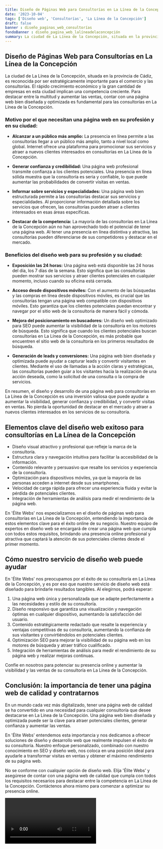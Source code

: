 ```yaml
---
title: Diseño de Páginas Web para Consultorías en La Línea de la Concepción
date: '2023-10-04'
tags: ['Diseño web', 'Consultorías', 'La Línea de la Concepción']
draft: false
banner : diseño_paginas_web_consultorías
fondoBanner : diseño_pagina_web_lalíneadelaconcepción
summary: La ciudad de La Línea de la Concepción, situada en la provincia de Cádiz, es reconocida por ser estratégicamente importante para el comercio y las consultorías. El rápido crecimiento económico y la gran cantidad de empresas en esta ciudad implican una competencia creciente. Para destacar entre la multitud y aumentar las ventas, contar con una página web bien diseñada y optimizada es fundamental para las consultorías en La Línea de la Concepción.
---
```


## Diseño de Páginas Web para Consultorías en La Línea de la Concepción

La ciudad de La Línea de la Concepción, situada en la provincia de Cádiz, es reconocida por ser estratégicamente importante para el comercio y las consultorías. El rápido crecimiento económico y la gran cantidad de empresas en esta ciudad implican una competencia creciente. Para destacar entre la multitud y aumentar las ventas, contar con una página web bien diseñada y optimizada es fundamental para las consultorías en La Línea de la Concepción.

### Motivo por el que necesitan una página web en su profesión y en su ciudad:

- **Alcanzar a un público más amplio:** La presencia en línea permite a las consultorías llegar a un público más amplio, tanto a nivel local como global. Internet ofrece una plataforma para promocionar sus servicios y atraer a nuevos clientes interesados en consultorías en La Línea de la Concepción.

- **Generar confianza y credibilidad:** Una página web profesional transmite confianza a los clientes potenciales. Una presencia en línea sólida muestra que la consultoría es seria y confiable, lo que puede aumentar las probabilidades de convertir visitas en ventas.

- **Informar sobre servicios y especialidades:** Una página web bien estructurada permite a las consultorías destacar sus servicios y especialidades. Al proporcionar información detallada sobre los servicios que ofrecen, las consultorías pueden atraer a clientes interesados en esas áreas específicas.

- **Destacar de la competencia:** La mayoría de las consultorías en La Línea de la Concepción aún no han aprovechado todo el potencial de tener una página web. Al tener una presencia en línea distintiva y atractiva, las consultorías pueden diferenciarse de sus competidores y destacar en el mercado.

### Beneficios del diseño web para su profesión y su ciudad:

- **Exposición las 24 horas:** Una página web está disponible las 24 horas del día, los 7 días de la semana. Esto significa que las consultorías pueden mostrar sus servicios y atraer clientes potenciales en cualquier momento, incluso cuando su oficina está cerrada.

- **Acceso desde dispositivos móviles:** Con el aumento de las búsquedas y las compras en línea desde dispositivos móviles, es crucial que las consultorías tengan una página web compatible con dispositivos móviles. Esto garantiza que los clientes potenciales puedan encontrar y navegar por el sitio web de la consultoría de manera fácil y cómoda.

- **Mejora del posicionamiento en buscadores:** Un diseño web optimizado para SEO puede aumentar la visibilidad de la consultoría en los motores de búsqueda. Esto significa que cuando los clientes potenciales buscan consultorías en La Línea de la Concepción, es más probable que encuentren el sitio web de la consultoría en los primeros resultados de búsqueda.

- **Generación de leads y conversiones:** Una página web bien diseñada y optimizada puede ayudar a capturar leads y convertir visitantes en clientes. Mediante el uso de llamadas a la acción claras y estratégicas, las consultorías pueden guiar a los visitantes hacia la realización de una acción deseada, como la solicitud de una consulta o la compra de servicios.

En resumen, el diseño y desarrollo de una página web para consultorías en La Línea de la Concepción es una inversión valiosa que puede ayudar a aumentar la visibilidad, generar confianza y credibilidad, y convertir visitas en ventas. No pierda la oportunidad de destacar en el mercado y atraer a nuevos clientes interesados en los servicios de su consultoría.

<GifSeo />

<Cta />

## Elementos clave del diseño web exitoso para consultorías en La Línea de la Concepción

- Diseño visual atractivo y profesional que refleje la marca de la consultoría.
- Estructura clara y navegación intuitiva para facilitar la accesibilidad de la información.
- Contenido relevante y persuasivo que resalte los servicios y experiencia de la consultoría.
- Optimización para dispositivos móviles, ya que la mayoría de las personas acceden a internet desde sus smartphones.
- Velocidad de carga rápida para ofrecer una experiencia fluida y evitar la pérdida de potenciales clientes.
- Integración de herramientas de análisis para medir el rendimiento de la página web.

En 'Élite Webs' nos especializamos en el diseño de páginas web para consultorías en La Línea de la Concepción, entendiendo la importancia de estos elementos clave para el éxito online de su negocio. Nuestro equipo de expertos en diseño web se encargará de crear una página web que cumpla con todos estos requisitos, brindando una presencia online profesional y atractiva que captará la atención de sus potenciales clientes desde el primer momento.

## Cómo nuestro servicio de diseño web puede ayudar

En 'Élite Webs' nos preocupamos por el éxito de su consultoría en La Línea de la Concepción, y es por eso que nuestro servicio de diseño web está diseñado para brindarle resultados tangibles. Al elegirnos, podrá esperar:

1. Una página web única y personalizada que se adapte perfectamente a las necesidades y estilo de su consultoría.
2. Diseño responsivo que garantiza una visualización y navegación óptimas en cualquier dispositivo, aumentando la satisfacción del usuario.
3. Contenido estratégicamente redactado que resalte la experiencia y ventajas competitivas de su consultoría, aumentando la confianza de sus visitantes y convirtiéndolos en potenciales clientes.
4. Optimización SEO para mejorar la visibilidad de su página web en los motores de búsqueda y atraer tráfico cualificado.
5. Integración de herramientas de análisis para medir el rendimiento de su página web y realizar mejoras continuas.

Confíe en nosotros para potenciar su presencia online y aumentar la visibilidad y las ventas de su consultoría en La Línea de la Concepción.

## Conclusión: la importancia de tener una página web de calidad y contratarnos

En un mundo cada vez más digitalizado, tener una página web de calidad se ha convertido en una necesidad para cualquier consultoría que desee destacarse en La Línea de la Concepción. Una página web bien diseñada y optimizada puede ser la clave para atraer potenciales clientes, generar confianza y aumentar las ventas.

En 'Élite Webs' entendemos esta importancia y nos dedicamos a ofrecer soluciones de diseño y desarrollo web que realmente impulsen el éxito de su consultoría. Nuestro enfoque personalizado, combinado con nuestro conocimiento en SEO y diseño web, nos coloca en una posición ideal para ayudarle a transformar visitas en ventas y obtener el máximo rendimiento de su página web.

No se conforme con cualquier opción de diseño web. Elija 'Élite Webs' y asegúrese de contar con una página web de calidad que cumpla con todos los requisitos necesarios para destacar entre la competencia en La Línea de la Concepción. Contáctenos ahora mismo para comenzar a optimizar su presencia online.

<Video />

<CtaBot job='Consultorías' city='La Línea de la Concepción'/>

<Gmaps query='La Línea de la Concepción+españa+maps' />